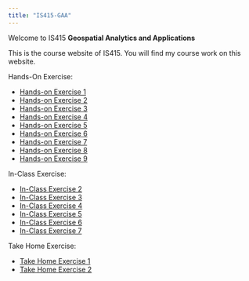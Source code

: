 ```yaml
---
title: "IS415-GAA"
---
```


Welcome to IS415 **Geospatial Analytics and Applications**

This is the course website of IS415. You will find my course work on this website.

Hands-On Exercise:

-   [Hands-on Exercise 1](https://is415-gaa-emilyaurelia.netlify.app/hands-on_ex/hands-on_ex01/hands-on_ex01)
-   [Hands-on Exercise 2](https://is415-gaa-emilyaurelia.netlify.app/hands-on_ex/hands-on_ex02/hands-on_ex02)
-   [Hands-on Exercise 3](https://is415-gaa-emilyaurelia.netlify.app/hands-on_ex/hands-on_ex03/hands-on_ex03)
-   [Hands-on Exercise 4](https://is415-gaa-emilyaurelia.netlify.app/hands-on_ex/hands-on_ex04/hands-on_ex04)
-   [Hands-on Exercise 5](https://is415-gaa-emilyaurelia.netlify.app/hands-on_ex/hands-on_ex05/hands-on_ex05)
-   [Hands-on Exercise 6](https://is415-gaa-emilyaurelia.netlify.app/hands-on_ex/hands-on_ex06/hands-on_ex06)
-   [Hands-on Exercise 7](https://is415-gaa-emilyaurelia.netlify.app/hands-on_ex/hands-on_ex07/hands-on_ex07)
-   [Hands-on Exercise 8](https://is415-gaa-emilyaurelia.netlify.app/hands-on_ex/hands-on_ex08/hands-on_ex08)
-   [Hands-on Exercise 9](https://is415-gaa-emilyaurelia.netlify.app/hands-on_ex/hands-on_ex09/hands-on_ex09)

In-Class Exercise:

-   [In-Class Exercise 2](https://is415-gaa-emilyaurelia.netlify.app/in-class_ex/in-class_ex02/in-class_ex02)
-   [In-Class Exercise 3](https://is415-gaa-emilyaurelia.netlify.app/in-class_ex/in-class_ex03/in-class_ex03)
-   [In-Class Exercise 4](https://is415-gaa-emilyaurelia.netlify.app/in-class_ex/in-class_ex04/in-class_ex04)
-   [In-Class Exercise 5](https://is415-gaa-emilyaurelia.netlify.app/in-class_ex/in-class_ex05/in-class_ex05)
-   [In-Class Exercise 6](https://is415-gaa-emilyaurelia.netlify.app/in-class_ex/in-class_ex06/in-class_ex06)
-   [In-Class Exercise 7](https://is415-gaa-emilyaurelia.netlify.app/in-class_ex/in-class_ex07/in-class_ex07)

Take Home Exercise:

-   [Take Home Exercise 1](https://is415-gaa-emilyaurelia.netlify.app/take-home_ex/take-home_ex01/take-home_ex01)
-   [Take Home Exercise 2](https://is415-gaa-emilyaurelia.netlify.app/take-home_ex/take-home_ex02/take-home_ex02)
